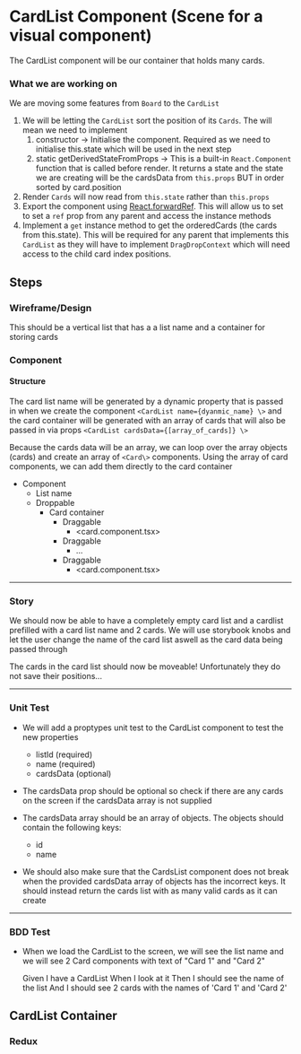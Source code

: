 # CardList Component (Scene for a visual component)
The CardList component will be our container that holds many cards. 

### What we are working on
We are moving some features from `Board` to the `CardList`

1. We will be letting the `CardList` sort the position of its `Cards`. The will mean we need to implement
    1. constructor -> Initialise the component. Required as we need to initialise this.state which will be used in the next step
    2. static getDerivedStateFromProps -> This is a built-in `React.Component` function that is called before render. It returns a state and the state we are creating
       will be the cardsData from `this.props` BUT in order sorted by card.position
2. Render `Cards` will now read from `this.state` rather than `this.props`
3. Export the component using [React.forwardRef](https://reactjs.org/docs/forwarding-refs.html). This will allow us to set to set a `ref` prop
   from any parent and access the instance methods
4. Implement a `get` instance method to get the orderedCards (the cards from this.state). This will be required for any parent
   that implements this `CardList` as they will have to implement `DragDropContext` which will need access to the child card index positions.

## Steps 
### Wireframe/Design 
This should be a vertical list that has a a list name and a container for storing cards

### Component 
#### Structure
The card list name will be generated by a dynamic property that is passed in when we create the component `<CardList name={dyanmic_name} \>`
and the card container will be generated with an array of cards that will also be passed in via props `<CardList cardsData={[array_of_cards]} \>`

Because the cards data will be an array, we can loop over the array objects (cards) and create an array of `<Card\>` components.
Using the array of card components, we can add them directly to the card container

* Component
    * List name
    * Droppable
        * Card container
            * Draggable
                * <card.component.tsx\>
            * Draggable
                * ...
            * Draggable
                * <card.component.tsx\>

***

### Story 
We should now be able to have a completely empty card list and a cardlist prefilled with a card list name 
and 2 cards. We will use storybook knobs and let the user change the name of the card list aswell as the card 
data being passed through

The cards in the card list should now be moveable! Unfortunately they do not save their positions...

***

### Unit Test
* We will add a proptypes unit test to the CardList component to test the new properties
    * listId (required)
    * name (required)
    * cardsData (optional)

* The cardsData prop should be optional so check if there are any cards on the screen if the cardsData array is not supplied

* The cardsData array should be an array of objects. The objects should contain the following keys:
    * id
    * name

* We should also make sure that the CardsList component does not break when the provided cardsData array of objects
has the incorrect keys. It should instead return the cards list with as many valid cards as it can create


***

### BDD Test 
* When we load the CardList to the screen, 
we will see the list name and
we will see 2 Card components with text of "Card 1" and "Card 2"

    Given I have a CardList
    When I look at it
    Then I should see the name of the list
    And I should see 2 cards with the names of 'Card 1' and 'Card 2'

## CardList Container 
### Redux